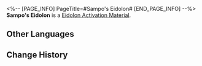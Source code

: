 <%-- [PAGE_INFO]
PageTitle=#Sampo's Eidolon#
[END_PAGE_INFO] --%>
{{Item Infobox
|id          = 11108
|image       = Item Sampo's Eidolon.png{{subst:void|<!--$UPLOAD:<<SpriteOutput/ItemFigures/11001.png>-<Item Sampo's Eidolon.png>-<Item Icons>>-->}}
|type        = Eidolon Activation Material
|invCategory = 
|rarity      = 4
|effect      = 
|description = Material for raising Sampo's Eidolon Level.
}}
'''Sampo's Eidolon''' is a [[Eidolon Activation Material]].

==Other Languages==
{{Other Languages
|en   = Sampo's Eidolon
|zhs  = 【桑博】的星魂
|zht  = 【桑博】的星魂
|ja   = 「サンポ」の星魂
|ko   = [삼포]의 성혼
|es   = Eidolon de Sampo
|fr   = Eidolon de Sampo
|ru   = Эйдолон Сампо
|th   = Eidolon ของ Sampo
|vi   = Tinh Hồn Sampo
|de   = Sampos Eidolon
|id   = Sampo's Eidolon
|pt   = Eidolon de Sampo
}}

==Change History==
{{Change History|1.0}}